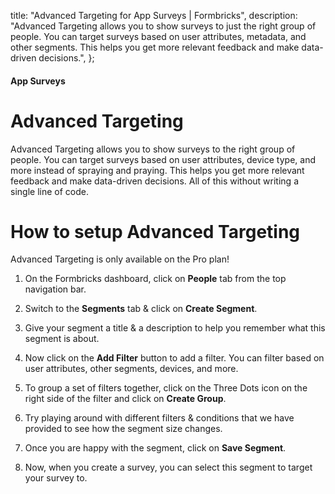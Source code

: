   title: "Advanced Targeting for App Surveys | Formbricks",
  description:
    "Advanced Targeting allows you to show surveys to just the right group of people. You can target surveys based on user attributes, metadata, and other segments. This helps you get more relevant feedback and make data-driven decisions.",
};

#### App Surveys

# Advanced Targeting

Advanced Targeting allows you to show surveys to the right group of people. You can target surveys based on user attributes, device type, and more instead of spraying and praying. This helps you get more relevant feedback and make data-driven decisions. All of this without writing a single line of code.

# How to setup Advanced Targeting

<Note>Advanced Targeting is only available on the Pro plan!</Note>

1. On the Formbricks dashboard, click on **People** tab from the top navigation bar.

2. Switch to the **Segments** tab & click on **Create Segment**.

3. Give your segment a title & a description to help you remember what this segment is about.

4. Now click on the **Add Filter** button to add a filter. You can filter based on user attributes, other segments, devices, and more.

5. To group a set of filters together, click on the Three Dots icon on the right side of the filter and click on **Create Group**.

6. Try playing around with different filters & conditions that we have provided to see how the segment size changes.

7. Once you are happy with the segment, click on **Save Segment**.

8. Now, when you create a survey, you can select this segment to target your survey to.
